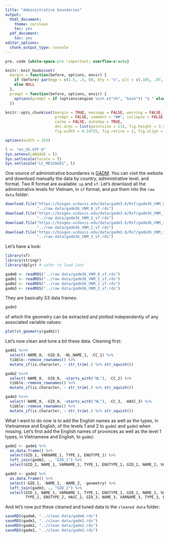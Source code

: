 ```yaml
---
title: "Administrative boundaries"
output:
  html_document:
    theme: cerulean
    toc: yes
  pdf_document:
    toc: yes
editor_options: 
  chunk_output_type: console
---
```


```css
pre, code {white-space:pre !important; overflow-x:auto}
```

```r
knitr::knit_hooks$set(
  margin = function(before, options, envir) {
    if (before) par(mgp = c(1.5, .5, 0), bty = "n", plt = c(.105, .97, .13, .97))
    else NULL
  },
  prompt = function(before, options, envir) {
    options(prompt = if (options$engine %in% c("sh", "bash")) "$ " else "> ")
  })

knitr::opts_chunk$set(margin = TRUE, message = FALSE, warning = FALSE,
                      prompt = FALSE, comment = "##", collapse = FALSE,
                      cache = FALSE, autodep = TRUE,
                      dev.args = list(pointsize = 11), fig.height = 3.5,
                      fig.width = 4.24725, fig.retina = 2, fig.align = "center")

options(width = 263)

l <- "en_US.UTF-8"
Sys.setenv(LANGAGE = l)
Sys.setlocale(locale = l)
Sys.setlocale("LC_MESSAGES", l)
```

One source of administrative boundaries is [GADM](https://gadm.org). You can
visit the website and download manually the data by country, administrative
level, and format. Two R format are available: `sp` and `sf`. Let's downlaod
all the administrative levels for Vietnam, in `sf` format, and put them into
the `raw data` folder:

```r
download.file("https://biogeo.ucdavis.edu/data/gadm3.6/Rsf/gadm36_VNM_0_sf.rds",
              "../raw data/gadm36_VNM_0_sf.rds")
download.file("https://biogeo.ucdavis.edu/data/gadm3.6/Rsf/gadm36_VNM_1_sf.rds",
              "../raw data/gadm36_VNM_1_sf.rds")
download.file("https://biogeo.ucdavis.edu/data/gadm3.6/Rsf/gadm36_VNM_2_sf.rds",
              "../raw data/gadm36_VNM_2_sf.rds")
download.file("https://biogeo.ucdavis.edu/data/gadm3.6/Rsf/gadm36_VNM_3_sf.rds",
              "../raw data/gadm36_VNM_3_sf.rds")
```

Let's have a look:

```r
library(sf)
library(stringr)
library(dplyr) # safer to load last
```

```r
gadm0 <- readRDS("../raw data/gadm36_VNM_0_sf.rds")
gadm1 <- readRDS("../raw data/gadm36_VNM_1_sf.rds")
gadm2 <- readRDS("../raw data/gadm36_VNM_2_sf.rds")
gadm3 <- readRDS("../raw data/gadm36_VNM_3_sf.rds")
```

They are basically S3 data frames:

```r
gadm3
```

of which the geometry can be extracted and plotted independently of any
associated variable values:

```r
plot(st_geometry(gadm1))
```

Let's now clean and tune a bit these data. Cleaning first:

```r
gadm1 %<>% 
  select(-NAME_0, -GID_0, -NL_NAME_1, -CC_1) %>% 
  tibble::remove_rownames() %>% 
  mutate_if(is.character, ~ str_trim(.) %>% str_squish())
```

```r
gadm2 %<>% 
  select(-NAME_0, -GID_0, -starts_with("NL"), -CC_2) %>% 
  tibble::remove_rownames() %>% 
  mutate_if(is.character, ~ str_trim(.) %>% str_squish())
```

```r
gadm3 %<>%
  select(-NAME_0, -GID_0, -starts_with("NL"), -CC_3, -HASC_3) %>% 
  tibble::remove_rownames() %>% 
  mutate_if(is.character, ~ str_trim(.) %>% str_squish())
```

What I want to do now is to add the English names as well as the types, in
Vietnamese and English, of the levels 1 and 2 to `gadm2` and `gadm3` when
missing. Let's first add the English names of provinces as well as the level 1
types, in Vietnamese and English, to `gadm2`:

```r
gadm2 <- gadm1 %>% 
  as.data.frame() %>% 
  select(GID_1, VARNAME_1, TYPE_1, ENGTYPE_1) %>% 
  left_join(gadm2, ., "GID_1") %>% 
  select(GID_1, NAME_1, VARNAME_1, TYPE_1, ENGTYPE_1, GID_2, NAME_2, VARNAME_2, TYPE_2, ENGTYPE_2, HASC_2)
```

```r
gadm3 <- gadm2 %>% 
  as.data.frame() %>% 
  select(-GID_1, -NAME_1, -NAME_2, -geometry) %>%
  left_join(gadm3, ., "GID_2") %>% 
  select(GID_1, NAME_1, VARNAME_1, TYPE_1, ENGTYPE_1, GID_2, NAME_2, VARNAME_2,
         TYPE_2, ENGTYPE_2, HASC_2, GID_3, NAME_3, VARNAME_3, TYPE_3, ENGTYPE_3)
```

And let's now put these cleaned and tuned data to the `cleaned data` folder:

```r
saveRDS(gadm0, "../clean data/gadm0.rds")
saveRDS(gadm1, "../clean data/gadm1.rds")
saveRDS(gadm2, "../clean data/gadm2.rds")
saveRDS(gadm3, "../clean data/gadm3.rds")
```



